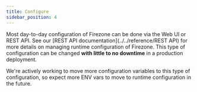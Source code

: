 ```yaml
---
title: Configure
sidebar_position: 4
---
```


Most day-to-day configuration of Firezone can be done via the Web UI or
REST API. See our [REST API documentation](../../reference/REST API) for more
details on managing runtime configuration of Firezone. This type of
configuration can be changed **with little to no downtime** in a production
deployment.

We're actively working to move more configuration variables to
this type of configuration, so expect more ENV vars to move to runtime
configuration in the future.
